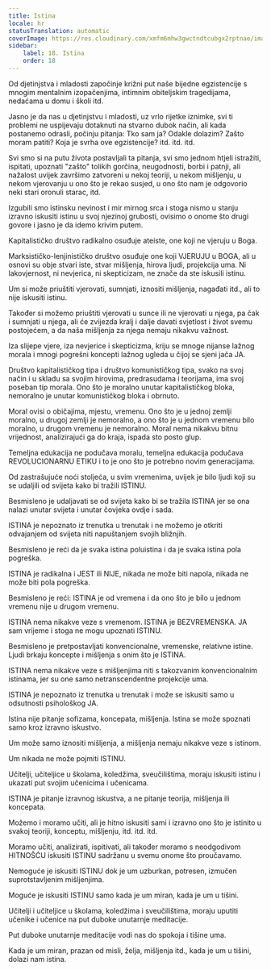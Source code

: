 ```yaml
---
title: Istina
locale: hr
statusTranslation: automatic
coverImage: https://res.cloudinary.com/xmfm6mhw3gwctndtcubgx2rptnae/image/upload/v1740337243/small_cover_educacion_fundamental_a051170f1c.webp
sidebar:
    label: 18. Istina
    order: 18
---
```

Od djetinjstva i mladosti započinje križni put naše bijedne egzistencije s mnogim mentalnim izopačenjima, intimnim obiteljskim tragedijama, nedaćama u domu i školi itd.

Jasno je da nas u djetinjstvu i mladosti, uz vrlo rijetke iznimke, svi ti problemi ne uspijevaju dotaknuti na stvarno dubok način, ali kada postanemo odrasli, počinju pitanja: Tko sam ja? Odakle dolazim? Zašto moram patiti? Koja je svrha ove egzistencije? itd. itd. itd.

Svi smo si na putu života postavljali ta pitanja, svi smo jednom htjeli istražiti, ispitati, upoznati "zašto" tolikih gorčina, neugodnosti, borbi i patnji, ali nažalost uvijek završimo zatvoreni u nekoj teoriji, u nekom mišljenju, u nekom vjerovanju u ono što je rekao susjed, u ono što nam je odgovorio neki stari oronuli starac, itd.

Izgubili smo istinsku nevinost i mir mirnog srca i stoga nismo u stanju izravno iskusiti istinu u svoj njezinoj grubosti, ovisimo o onome što drugi govore i jasno je da idemo krivim putem.

Kapitalističko društvo radikalno osuđuje ateiste, one koji ne vjeruju u Boga.

Marksističko-lenjinističko društvo osuđuje one koji VJERUJU u BOGA, ali u osnovi su obje stvari iste, stvar mišljenja, hirova ljudi, projekcija uma. Ni lakovjernost, ni nevjerica, ni skepticizam, ne znače da ste iskusili istinu.

Um si može priuštiti vjerovati, sumnjati, iznositi mišljenja, nagađati itd., ali to nije iskusiti istinu.

Također si možemo priuštiti vjerovati u sunce ili ne vjerovati u njega, pa čak i sumnjati u njega, ali će zvijezda kralj i dalje davati svjetlost i život svemu postojećem, a da naša mišljenja za njega nemaju nikakvu važnost.

Iza slijepe vjere, iza nevjerice i skepticizma, kriju se mnoge nijanse lažnog morala i mnogi pogrešni koncepti lažnog ugleda u čijoj se sjeni jača JA.

Društvo kapitalističkog tipa i društvo komunističkog tipa, svako na svoj način i u skladu sa svojim hirovima, predrasudama i teorijama, ima svoj poseban tip morala. Ono što je moralno unutar kapitalističkog bloka, nemoralno je unutar komunističkog bloka i obrnuto.

Moral ovisi o običajima, mjestu, vremenu. Ono što je u jednoj zemlji moralno, u drugoj zemlji je nemoralno, a ono što je u jednom vremenu bilo moralno, u drugom vremenu je nemoralno. Moral nema nikakvu bitnu vrijednost, analizirajući ga do kraja, ispada sto posto glup.

Temeljna edukacija ne podučava moralu, temeljna edukacija podučava REVOLUCIONARNU ETIKU i to je ono što je potrebno novim generacijama.

Od zastrašujuće noći stoljeća, u svim vremenima, uvijek je bilo ljudi koji su se udaljili od svijeta kako bi tražili ISTINU.

Besmisleno je udaljavati se od svijeta kako bi se tražila ISTINA jer se ona nalazi unutar svijeta i unutar čovjeka ovdje i sada.

ISTINA je nepoznato iz trenutka u trenutak i ne možemo je otkriti odvajanjem od svijeta niti napuštanjem svojih bližnjih.

Besmisleno je reći da je svaka istina poluistina i da je svaka istina pola pogreška.

ISTINA je radikalna i JEST ili NIJE, nikada ne može biti napola, nikada ne može biti pola pogreška.

Besmisleno je reći: ISTINA je od vremena i da ono što je bilo u jednom vremenu nije u drugom vremenu.

ISTINA nema nikakve veze s vremenom. ISTINA je BEZVREMENSKA. JA sam vrijeme i stoga ne mogu upoznati ISTINU.

Besmisleno je pretpostavljati konvencionalne, vremenske, relativne istine. Ljudi brkaju koncepte i mišljenja s onim što je ISTINA.

ISTINA nema nikakve veze s mišljenjima niti s takozvanim konvencionalnim istinama, jer su one samo netranscendentne projekcije uma.

ISTINA je nepoznato iz trenutka u trenutak i može se iskusiti samo u odsutnosti psihološkog JA.

Istina nije pitanje sofizama, koncepata, mišljenja. Istina se može spoznati samo kroz izravno iskustvo.

Um može samo iznositi mišljenja, a mišljenja nemaju nikakve veze s istinom.

Um nikada ne može pojmiti ISTINU.

Učitelji, učiteljice u školama, koledžima, sveučilištima, moraju iskusiti istinu i ukazati put svojim učenicima i učenicama.

ISTINA je pitanje izravnog iskustva, a ne pitanje teorija, mišljenja ili koncepata.

Možemo i moramo učiti, ali je hitno iskusiti sami i izravno ono što je istinito u svakoj teoriji, konceptu, mišljenju, itd. itd. itd.

Moramo učiti, analizirati, ispitivati, ali također moramo s neodgodivom HITNOŠĆU iskusiti ISTINU sadržanu u svemu onome što proučavamo.

Nemoguće je iskusiti ISTINU dok je um uzburkan, potresen, izmučen suprotstavljenim mišljenjima.

Moguće je iskusiti ISTINU samo kada je um miran, kada je um u tišini.

Učitelji i učiteljice u školama, koledžima i sveučilištima, moraju uputiti učenike i učenice na put duboke unutarnje meditacije.

Put duboke unutarnje meditacije vodi nas do spokoja i tišine uma.

Kada je um miran, prazan od misli, želja, mišljenja itd., kada je um u tišini, dolazi nam istina.

